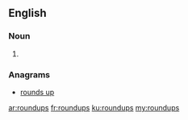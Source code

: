 ==English==

===Noun===
{{head|en|plural}}

# {{plural of|roundup|lang=en|nocat=1}}

===Anagrams===
* [[rounds up#English|rounds up]]

[[ar:roundups]]
[[fr:roundups]]
[[ku:roundups]]
[[my:roundups]]